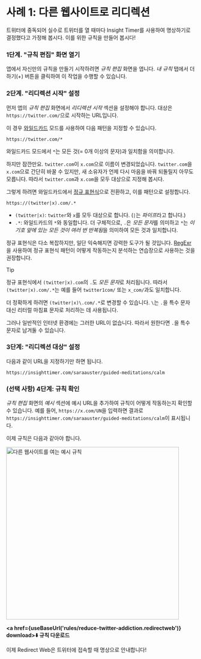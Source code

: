 
# 사례 1: 다른 웹사이트로 리디렉션

트위터에 중독되어 실수로 트위터를 열 때마다 Insight Timer를 사용하여 명상하기로 결정했다고 가정해 봅시다. 이를 위한 규칙을 만들어 봅시다!

### 1단계. "규칙 편집" 화면 열기

앱에서 자신만의 규칙을 만들기 시작하려면 *규칙 편집* 화면을 엽니다. *내 규칙* 탭에서 더하기(+) 버튼을 클릭하여 이 작업을 수행할 수 있습니다.

### 2단계. "리디렉션 시작" 설정

먼저 앱의 *규칙 편집* 화면에서 *리디렉션 시작* 섹션을 설정해야 합니다. 대상은 `https://twitter.com/`으로 시작하는 URL입니다.

이 경우 [와일드카드](/rule-settings#url-pattern-wildcard) 모드를 사용하여 다음 패턴을 지정할 수 있습니다.

```
https://twitter.com/*
```

와일드카드 모드에서 `*`는 모든 것(= 0개 이상의 문자)과 일치함을 의미합니다.

하지만 잠깐만요. `twitter.com`이 `x.com`으로 이름이 변경되었습니다. `twitter.com`을 `x.com`으로 간단히 바꿀 수 있지만, 새 소유자가 언제 다시 마음을 바꿔 되돌릴지 아무도 모릅니다. 따라서 `twitter.com`과 `x.com`을 모두 대상으로 지정해 봅시다.

그렇게 하려면 와일드카드에서 [정규 표현식](/rule-settings#url-pattern-regular-expression)으로 전환하고, 이를 패턴으로 설정합니다.

```
https://(twitter|x).com/.*
```

* `(twitter|x)`: `twitter`와 `x`를 모두 대상으로 합니다. (`|`는 *파이프*라고 합니다.)
* `.*`: 와일드카드의 `*`와 동일합니다. 더 구체적으로, `.`은 *모든 문자*를 의미하고 `*`는 *이 기호 앞에 있는 모든 것이 여러 번 반복됨*을 의미하여 모든 것과 일치합니다.

정규 표현식은 다소 복잡하지만, 일단 익숙해지면 강력한 도구가 될 것입니다. [RegExr](https://regexr.com)을 사용하여 정규 표현식 패턴이 어떻게 작동하는지 분석하는 연습장으로 사용하는 것을 권장합니다.

> [!TIP]
> 정규 표현식에서 `(twitter|x).com`의 `.`도 *모든 문자*로 처리됩니다. 따라서 `(twitter|x).com/.*`는 예를 들어 `twitter1com/` 또는 `x_com/`과도 일치합니다.
>
> 더 정확하게 하려면 `(twitter|x)\.com/.*`로 변경할 수 있습니다. `\`는 `.`을 특수 문자 대신 리터럴 마침표 문자로 처리하는 데 사용됩니다.
>
> 그러나 일반적인 인터넷 환경에는 그러한 URL이 없습니다. 따라서 원한다면 `.`을 특수 문자로 남겨둘 수 있습니다.

### 3단계: "리디렉션 대상" 설정

다음과 같이 URL을 지정하기만 하면 됩니다.

```
https://insighttimer.com/saraauster/guided-meditations/calm
```

### (선택 사항) 4단계: 규칙 확인

*규칙 편집* 화면의 *예시* 섹션에 예시 URL을 추가하여 규칙이 어떻게 작동하는지 확인할 수 있습니다. 예를 들어, `https://x.com/UN`을 입력하면 결과로 `https://insighttimer.com/saraauster/guided-meditations/calm`이 표시됩니다.

이제 규칙은 다음과 같아야 합니다.

<Image src={RuleCreationOpenAnotherWebsiteRulePreview} alt="다른 웹사이트를 여는 예시 규칙" height="460" hasRoundedCorners hasShadow />

**<a href={useBaseUrl('rules/reduce-twitter-addiction.redirectweb')} download>⬇️ 규칙 다운로드</a>**

이제 Redirect Web은 트위터에 접속할 때 명상으로 안내합니다!

